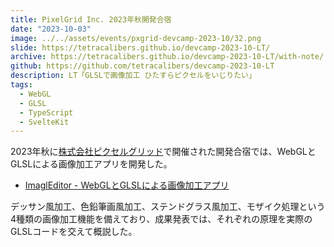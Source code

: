 ```yaml
---
title: PixelGrid Inc. 2023年秋開発合宿
date: "2023-10-03"
image: ../../assets/events/pxgrid-devcamp-2023-10/32.png
slide: https://tetracalibers.github.io/devcamp-2023-10-LT/
archive: https://tetracalibers.github.io/devcamp-2023-10-LT/with-note/
github: https://github.com/tetracalibers/devcamp-2023-10-LT
description: LT「GLSLで画像加工 ひたすらピクセルをいじりたい」
tags:
  - WebGL
  - GLSL
  - TypeScript
  - SvelteKit
---
```


2023年秋に[株式会社ピクセルグリッド](https://www.pxgrid.com/)で開催された開発合宿では、WebGLとGLSLによる画像加工アプリを開発した。

- [ImaglEditor - WebGLとGLSLによる画像加工アプリ](/projects/imagl-editor)

デッサン風加工、色鉛筆画風加工、ステンドグラス風加工、モザイク処理という4種類の画像加工機能を備えており、成果発表では、それぞれの原理を実際のGLSLコードを交えて概説した。
